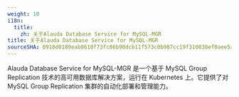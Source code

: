 ```yaml
---
weight: 10
i18n:
  title:
    zh: 关于Alauda Database Service for MySQL-MGR
title: 关于Alauda Database Service for MySQL-MGR
sourceSHA: 0918d0189eab8610f73fc86b90dcb11f573c0b987cc19f310838ef0aee5abc6e
---
```


Alauda Database Service for MySQL-MGR 是一个基于 MySQL Group Replication 技术的高可用数据库解决方案，运行在 Kubernetes 上。它提供了对 MySQL Group Replication 集群的自动化部署和管理能力。

<ExternalSite name="mysql-mgr" href="/intro" />
